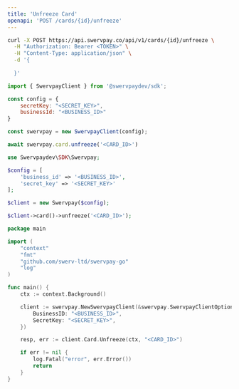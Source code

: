 ```yaml
---
title: 'Unfreeze Card'
openapi: 'POST /cards/{id}/unfreeze'
---
```


<RequestExample>

```bash cURL
curl -X POST https://api.swervpay.co/api/v1/cards/{id}/unfreeze \
  -H "Authorization: Bearer <TOKEN>" \
  -H "Content-Type: application/json" \
  -d '{
    
  }'
```

```javascript Node.js
import { SwervpayClient } from '@swervpaydev/sdk';

const config = {
    secretKey: "<SECRET_KEY>",
    businessId: "<BUSINESS_ID>"
}

const swervpay = new SwervpayClient(config);

await swervpay.card.unfreeze('<CARD_ID>')
```

```php PHP
use Swervpaydev\SDK\Swervpay;

$config = [
	'business_id' => '<BUSINESS_ID>',
	'secret_key' => '<SECRET_KEY>'
];

$client = new Swervpay($config);

$client->card()->unfreeze('<CARD_ID>');
```


```go Go
package main

import (
	"context"
	"fmt"
	"github.com/swerv-ltd/swervpay-go"
	"log"
)

func main() {
	ctx := context.Background()

	client := swervpay.NewSwervpayClient(&swervpay.SwervpayClientOption{
        BusinessID: "<BUSINESS_ID>",
        SecretKey: "<SECRET_KEY>",
    })

	resp, err := client.Card.Unfreeze(ctx, "<CARD_ID>")

	if err != nil {
		log.Fatal("error", err.Error())
		return
	}
}
```

</RequestExample>

